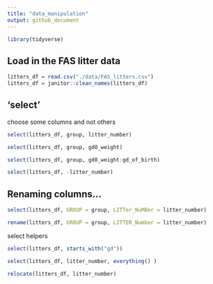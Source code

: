 ```yaml
---
title: "data_manipulation"
output: github_document
---
```

```r
library(tidyverse)
```

## Load in the FAS litter data
```r
litters_df = read.csv("./data/FAS_litters.csv")
litters_df = janitor::clean_names(litters_df)
```

## 'select'

choose some columns and not others 

```r
select(litters_df, group, litter_number)
```

```r
select(litters_df, group, gd0_weight)
```

```r
select(litters_df, group, gd0_weight:gd_of_birth)
```


```r
select(litters_df, -litter_number)
```

## Renaming columns...
```r
select(litters_df, GROUP = group, LITTer_NuMBer = litter_number)
```
```r
rename(litters_df, GROUP = group, LITTER_Number = litter_number)
```


select helpers
```r
select(litters_df, starts_with("gd"))

```

```r
select(litters_df, litter_number, everything() )
```
```r
relocate(litters_df, litter_number)
```



